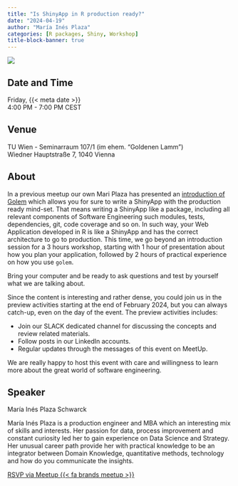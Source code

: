 ```yaml
---
title: "Is ShinyApp in R production ready?"
date: "2024-04-19"
author: "María Inés Plaza"
categories: [R packages, Shiny, Workshop]
title-block-banner: true
---
```


![](202404.avif){fig-alt="Flyer for the R-Ladies Vienna April 2024 event. All information described is available in the main text below."}

## Date and Time

Friday, {{< meta date >}}  
4:00 PM - 7:00 PM CEST

## Venue

TU Wien - Seminarraum 107/1 (im ehem. "Goldenen Lamm")  
Wiedner Hauptstraße 7, 1040 Vienna

## About

In a previous meetup our own Mari Plaza has presented an <a href="../202212/index.qmd" target="_blank" rel="noopener">introduction of Golem</a> which allows you for sure to write a ShinyApp with the production ready mind-set. That means writing a ShinyApp like a package, including all relevant components of Software Engineering such modules, tests, dependencies, git, code coverage and so on. In such way, your Web Application developed in R is like a ShinyApp and has the correct architecture to go to production. This time, we go beyond an introduction session for a 3 hours workshop, starting with 1 hour of presentation about how you plan your application, followed by 2 hours of practical experience on how you use `golem`.

Bring your computer and be ready to ask questions and test by yourself what we are talking about.

Since the content is interesting and rather dense, you could join us in the preview activities starting at the end of February 2024, but you can always catch-up, even on the day of the event. The preview activities includes:

- Join our SLACK dedicated channel for discussing the concepts and review related materials.
- Follow posts in our LinkedIn accounts. 
- Regular updates through the messages of this event on MeetUp.

We are really happy to host this event with care and willingness to learn more about the great world of software engineering.

## Speaker

María Inés Plaza Schwarck

María Inés Plaza is a production engineer and MBA which an interesting mix of skills and interests. Her passion for data, process improvement and constant curiosity led her to gain experience on Data Science and Strategy. Her unusual career path provide her with practical knowledge to be an integrator between Domain Knowledge, quantitative methods, technology and how do you communicate the insights.

[RSVP via Meetup {{< fa brands meetup >}}](https://www.meetup.com/rladies-vienna/events/299357461){.btn .btn-outline-primary .rsvp}
